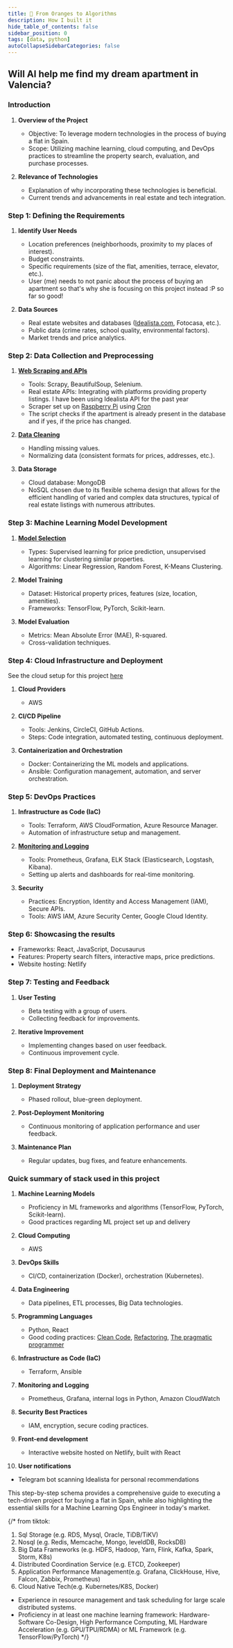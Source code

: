 ```yaml
---
title: 🍊 From Oranges to Algorithms
description: How I built it
hide_table_of_contents: false
sidebar_position: 0
tags: [data, python]
autoCollapseSidebarCategories: false
---
```




## Will AI help me find my dream apartment in Valencia?

### Introduction

1. **Overview of the Project**
   - Objective: To leverage modern technologies in the process of buying a flat in Spain.
   - Scope: Utilizing machine learning, cloud computing, and DevOps practices to streamline the property search, evaluation, and purchase processes.

2. **Relevance of Technologies**
   - Explanation of why incorporating these technologies is beneficial.
   - Current trends and advancements in real estate and tech integration.

### Step 1: Defining the Requirements

1. **Identify User Needs**
   - Location preferences (neighborhoods, proximity to my places of interest).
   - Budget constraints.
   - Specific requirements (size of the flat, amenities, terrace, elevator, etc.).
   - User (me) needs to not panic about the process of buying an apartment so that's why she is focusing on this project instead :P so far so good!

2. **Data Sources**
   - Real estate websites and databases ([Idealista.com](https://www.idealista.com/), Fotocasa, etc.).
   - Public data (crime rates, school quality, environmental factors).
   - Market trends and price analytics.

### Step 2: Data Collection and Preprocessing

1. [**Web Scraping and APIs**](Data/1_data_scraping.md)
   - Tools: Scrapy, BeautifulSoup, Selenium.
   - Real estate APIs: Integrating with platforms providing property listings. I have been using Idealista API for the past year
   - Scraper set up on [Raspberry Pi](https://www.raspberrypi.org/) using [Cron](https://crontab.guru/)
   - The script checks if the apartment is already present in the database and if yes, if the price has changed.

2. [**Data Cleaning**](Data/2_data_cleaning.md)
   - Handling missing values.
   - Normalizing data (consistent formats for prices, addresses, etc.).

3. **Data Storage**
   - Cloud database: MongoDB
   - NoSQL chosen due to its flexible schema design that allows for the efficient handling of varied and complex data structures, typical of real estate listings with numerous attributes. 

### Step 3: Machine Learning Model Development

1. [**Model Selection**](Models/5_models.md)
   - Types: Supervised learning for price prediction, unsupervised learning for clustering similar properties.
   - Algorithms: Linear Regression, Random Forest, K-Means Clustering.

2. **Model Training**
   - Dataset: Historical property prices, features (size, location, amenities).
   - Frameworks: TensorFlow, PyTorch, Scikit-learn.

3. **Model Evaluation**
   - Metrics: Mean Absolute Error (MAE), R-squared.
   - Cross-validation techniques.

### Step 4: Cloud Infrastructure and Deployment

See the cloud setup for this project [here](Production/6_cloud.md)

1. **Cloud Providers**
   - AWS

2. **CI/CD Pipeline**
   - Tools: Jenkins, CircleCI, GitHub Actions.
   - Steps: Code integration, automated testing, continuous deployment.

3. **Containerization and Orchestration**
   - Docker: Containerizing the ML models and applications.
   - Ansible: Configuration management, automation, and server orchestration.

### Step 5: DevOps Practices

1. **Infrastructure as Code (IaC)**
   - Tools: Terraform, AWS CloudFormation, Azure Resource Manager.
   - Automation of infrastructure setup and management.

2. [**Monitoring and Logging**](Production/7_monitoring.md)
   - Tools: Prometheus, Grafana, ELK Stack (Elasticsearch, Logstash, Kibana).
   - Setting up alerts and dashboards for real-time monitoring.

3. **Security**
   - Practices: Encryption, Identity and Access Management (IAM), Secure APIs.
   - Tools: AWS IAM, Azure Security Center, Google Cloud Identity.

### Step 6: Showcasing the results

   - Frameworks: React, JavaScript, Docusaurus
   - Features: Property search filters, interactive maps, price predictions.
   - Website hosting: Netlify

### Step 7: Testing and Feedback

1. **User Testing**
   - Beta testing with a group of users.
   - Collecting feedback for improvements.

2. **Iterative Improvement**
   - Implementing changes based on user feedback.
   - Continuous improvement cycle.

### Step 8: Final Deployment and Maintenance

1. **Deployment Strategy**
   - Phased rollout, blue-green deployment.

2. **Post-Deployment Monitoring**
   - Continuous monitoring of application performance and user feedback.

3. **Maintenance Plan**
   - Regular updates, bug fixes, and feature enhancements.



### Quick summary of stack used in this project

1. **Machine Learning Models**
   - Proficiency in ML frameworks and algorithms (TensorFlow, PyTorch, Scikit-learn).
   - Good practices regarding ML project set up and delivery

2. **Cloud Computing**
   - AWS

3. **DevOps Skills**
   - CI/CD, containerization (Docker), orchestration (Kubernetes).

4. **Data Engineering**
   - Data pipelines, ETL processes, Big Data technologies.

5. **Programming Languages**
   - Python, React
   - Good coding practices: [Clean Code](https://www.amazon.com/Clean-Code-Handbook-Software-Craftsmanship/dp/0132350882), [Refactoring](https://www.amazon.com/Refactoring-Improving-Existing-Addison-Wesley-Signature/dp/0134757599), [The pragmatic programmer](https://www.amazon.com/Pragmatic-Programmer-journey-mastery-Anniversary/dp/0135957052/ref=pd_bxgy_thbs_d_sccl_2/146-9170923-5236244?pd_rd_w=qisav&content-id=amzn1.sym.c51e3ad7-b551-4b1a-b43c-3cf69addb649&pf_rd_p=c51e3ad7-b551-4b1a-b43c-3cf69addb649&pf_rd_r=2477MB695TFPHEJ9KHAR&pd_rd_wg=bWqcg&pd_rd_r=3e6f2617-a37e-4861-9ed2-4640e8b10d62&pd_rd_i=0135957052&psc=1)

6. **Infrastructure as Code (IaC)**
   - Terraform, Ansible

7. **Monitoring and Logging**
   - Prometheus, Grafana, internal logs in Python, Amazon CloudWatch

8. **Security Best Practices**
   - IAM, encryption, secure coding practices.

9. **Front-end development**
   - Interactive website hosted on Netlify, built with React

10. **User notifications**
   - Telegram bot scanning Idealista for personal recommendations

This step-by-step schema provides a comprehensive guide to executing a tech-driven project for buying a flat in Spain, while also highlighting the essential skills for a Machine Learning Ops Engineer in today's market.



{/* 
from tiktok:
1. Sql Storage (e.g. RDS, Mysql, Oracle, TiDB/TiKV)
2. Nosql (e.g. Redis, Memcache, Mongo, leveldDB, RocksDB)
3. Big Data Frameworks (e.g. HDFS, Hadoop, Yarn, Flink, Kafka, Spark, Storm, K8s)
4. Distributed Coordination Service (e.g. ETCD, Zookeeper)
5. Application Performance Management(e.g. Grafana, ClickHouse, Hive, Falcon, Zabbix, Prometheus)
6. Cloud Native Tech(e.g. Kubernetes/K8S, Docker) 
- Experience in resource management and task scheduling for large scale distributed systems.
- Proficiency in at least one machine learning framework: Hardware-Software Co-Design, High Performance Computing, 
ML Hardware Acceleration (e.g. GPU/TPU/RDMA) or ML Framework (e.g. TensorFlow/PyTorch)
*/}